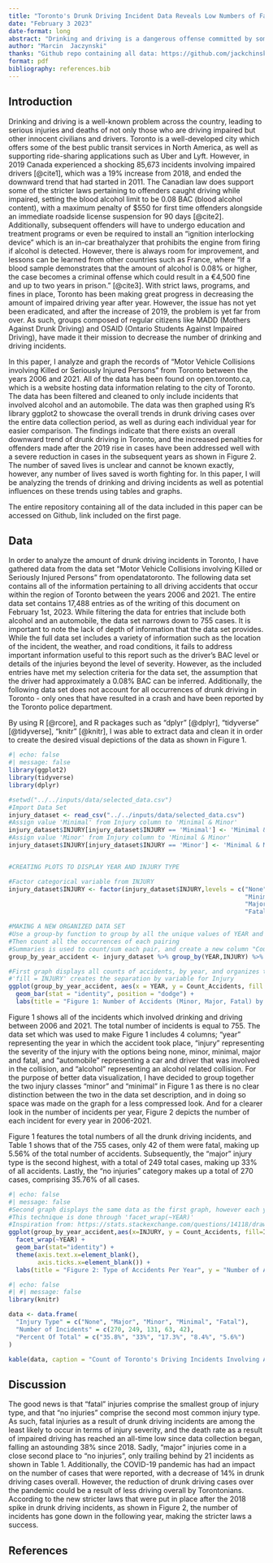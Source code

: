 ```yaml
---
title: "Toronto's Drunk Driving Incident Data Reveals Low Numbers of Fatal Injuries"
date: "February 3 2023"
date-format: long
abstract: "Drinking and driving is a dangerous offense committed by some of the residents of Toronto. The following document aims to investigate the number of drinking and driving incidents that occur in Toronto, their severities, and the evolution of the problem. The data spans over the years 2006-2021, has been found on opendatatoronto, and has been filtered to only include accidents in which alcohol was involved. The findings indicate that overall, the number of drinking and driving incidents has a downward trend, and that fatal injuries have been the least likely to occur every year when compared to the spectrum of injury-related accidents, including major, minor, and no injury. However, “major” injury types make up roughly 33% of all the alcohol related crashes in Toronto. By assessing the severity of the problem, hopefully, more funding and attention can be brought to preventative organizations such as MADD (Mothers Against Drunk Driving) and OSAID (Ontario Students Against Impaired Driving)."
author: "Marcin  Jaczynski"
thanks: "Github repo containing all data: https://github.com/jackchinski/analysis-of-torontos-vehicle-collisions"
format: pdf
bibliography: references.bib
---
```


## Introduction 

Drinking and driving is a well-known problem across the country, leading to serious injuries and deaths of not only those who are driving impaired but other innocent civilians and drivers. Toronto is a well-developed city which offers some of the best public transit services in North America, as well as supporting ride-sharing applications such as Uber and Lyft. However, in 2019 Canada experienced a shocking 85,673 incidents involving impaired drivers [@cite1], which was a 19% increase from 2018, and ended the downward trend that had started in 2011. The Canadian law does support some of the stricter laws pertaining to offenders caught driving while impaired, setting the blood alcohol limit to be 0.08 BAC (blood alcohol content), with a maximum penalty of $550 for first time offenders alongside an immediate roadside license suspension for 90 days [@cite2]. Additionally, subsequent offenders will have to undergo education and treatment programs or even be required to install an "ignition interlocking device" which is an in-car breathalyzer that prohibits the engine from firing if alcohol is detected. However, there is always room for improvement, and lessons can be learned from other countries such as France, where "If a blood sample demonstrates that the amount of alcohol is 0.08% or higher, the case becomes a criminal offense which could result in a €4,500 fine and up to two years in prison." [@cite3]. With strict laws, programs, and fines in place, Toronto has been making great progress in decreasing the amount of impaired driving year after year. However, the issue has not yet been eradicated, and after the increase of 2019, the problem is yet far from over. As such, groups composed of regular citizens like MADD (Mothers Against Drunk Driving) and OSAID (Ontario Students Against Impaired Driving), have made it their mission to decrease the number of drinking and driving incidents. 

In this paper, I analyze and graph the records of "Motor Vehicle Collisions involving Killed or Seriously Injured Persons" from Toronto between the years 2006 and 2021. All of the data has been found on open.toronto.ca, which is a website hosting data information relating to the city of Toronto. The data has been filtered and cleaned to only include incidents that involved alcohol and an automobile. The data was then graphed using R's library ggplot2 to showcase the overall trends in drunk driving cases over the entire data collection period, as well as during each individual year for easier comparison. The findings indicate that there exists an overall downward trend of drunk driving in Toronto, and the increased penalties for offenders made after the 2019 rise in cases have been addressed well with a severe reduction in cases in the subsequent years as shown in Figure 2. The number of saved lives is unclear and cannot be known exactly, however, any number of lives saved is worth fighting for. In this paper, I will be analyzing the trends of drinking and driving incidents as well as potential influences on these trends using tables and graphs. 

The entire repository containing all of the data included in this paper can be accessed on Github, link included on the first page.

## Data

In order to analyze the amount of drunk driving incidents in Toronto, I have gathered data from the data set "Motor Vehicle Collisions involving Killed or Seriously Injured Persons” from opendatatoronto. The following data set contains all of the information pertaining to all driving accidents that occur within the region of Toronto between the years 2006 and 2021. The entire data set contains 17,488 entries as of the writing of this document on February 1st, 2023. While filtering the data for entries that include both alcohol and an automobile, the data set narrows down to 755 cases. It is important to note  the lack of depth of information that the data set provides. While the full data set includes a variety of information such as the location of the incident, the weather, and road conditions, it fails to address important information useful to this report such as the driver's BAC level or details of the injuries beyond the level of severity. However, as the included entries have met my selection criteria for the data set, the assumption that the driver had approximately a 0.08% BAC can be inferred. Additionally, the following data set does not account for all occurrences of drunk driving in Toronto - only ones that have resulted in a crash and have been reported by the Toronto police department. 

By using R [@rcore], and R packages such as “dplyr” [@dplyr], “tidyverse” [@tidyverse], “knitr” [@knitr], I was able to extract data and clean it in order to create the desired visual depictions of the data as shown in Figure 1. 

```r
#| echo: false
#| message: false
library(ggplot2)
library(tidyverse)
library(dplyr)

#setwd("../../inputs/data/selected_data.csv")
#Import Data Set
injury_dataset <- read_csv("../../inputs/data/selected_data.csv")
#Assign value 'Minimal' from Injury column to 'Minimal & Minor' 
injury_dataset$INJURY[injury_dataset$INJURY == 'Minimal'] <- 'Minimal & Minor' 
#Assign value 'Minor' from Injury column to 'Minimal & Minor' 
injury_dataset$INJURY[injury_dataset$INJURY == 'Minor'] <- 'Minimal & Minor'


#CREATING PLOTS TO DISPLAY YEAR AND INJURY TYPE

#Factor categorical variable from INJURY
injury_dataset$INJURY <- factor(injury_dataset$INJURY,levels = c("None",
                                                                 "Minimal & Minor",
                                                                 "Major",
                                                                 "Fatal"))

#MAKING A NEW ORGANIZED DATA SET
#Use a group-by function to group by all the unique values of YEAR and Injury
#Then count all the occurrences of each pairing
#Summaries is used to count/sum each pair, and create a new column "Count_Accidents"
group_by_year_accident <- injury_dataset %>% group_by(YEAR,INJURY) %>% summarise(Count_Accidents = n())

#First graph displays all counts of accidents, by year, and organizes them by colour
#'fill = INJURY' creates the separation by variable for Injury
ggplot(group_by_year_accident, aes(x = YEAR, y = Count_Accidents, fill = INJURY)) +
  geom_bar(stat = "identity", position = "dodge") + 
  labs(title = "Figure 1: Number of Accidents (Minor, Major, Fatal) by Year") + xlab("Year") + ylab("Number of Accidents")
```

Figure 1 shows all of the incidents which involved drinking and driving between 2006 and 2021. The total number of incidents is equal to 755. The data set which was used to make Figure 1 includes 4 columns; "year" representing the year in which the accident took place, "injury" representing the severity of the injury with the options being none, minor, minimal, major and fatal, and "automobile" representing a car and driver that was involved in the collision, and "alcohol" representing an alcohol related collision. For the purpose of better data visualization, I have decided to group together the two injury classes “minor” and “minimal” in Figure 1 as there is no clear distinction between the two in the data set description, and in doing so space was made on the graph for a less compressed look. And for a clearer look in the number of incidents per year, Figure 2 depicts the number of each incident for every year in 2006-2021. 

Figure 1 features the total numbers of all the drunk driving incidents, and Table 1 shows that of the 755 cases, only 42 of them were fatal, making up 5.56% of the total number of accidents. Subsequently, the “major” injury type is the second highest, with a total of 249 total cases, making up 33% of all accidents. Lastly, the “no injuries” category makes up a total of 270 cases, comprising 35.76% of all cases. 

```r
#| echo: false
#| message: false
#Second graph displays the same data as the first graph, however each year as a separate plot
#This technique is done through 'facet_wrap(~YEAR)'
#Inspiration from: https://stats.stackexchange.com/questions/14118/drawing-multiple-barplots-on-a-graph-in-r
ggplot(group_by_year_accident,aes(x=INJURY, y = Count_Accidents, fill=INJURY)) + 
  facet_wrap(~YEAR) +
  geom_bar(stat="identity") +
  theme(axis.text.x=element_blank(),
        axis.ticks.x=element_blank()) +
  labs(title = "Figure 2: Type of Accidents Per Year", y = "Number of Accidents", x = "Type of Injury from Accident")
```


```r
#| echo: false
#| #| message: false
library(knitr)

data <- data.frame(
  "Injury Type" = c("None", "Major", "Minor", "Minimal", "Fatal"),
  "Number of Incidents" = c(270, 249, 131, 63, 42),
  "Percent Of Total" = c("35.8%", "33%", "17.3%", "8.4%", "5.6%")
)

kable(data, caption = "Count of Toronto's Driving Incidents Involving Alcohol 2006-2021", escape = FALSE, width = '8in', col.names = NA, booktabs = TRUE, align = 'l')
```
## Discussion 

The good news is that “fatal” injuries comprise the smallest group of injury type, and that “no injuries” comprise the second most common injury type. As such, fatal injuries as a result of drunk driving incidents are among the least likely to occur in terms of injury severity, and the death rate as a result of impaired driving has reached an all-time low since data collection began, falling an astounding 38% since 2018. Sadly, “major” injuries come in a close second place to “no injuries”, only trailing behind by 21 incidents as shown in Table 1. Additionally, the COVID-19 pandemic has had an impact on the number of cases that were reported, with a decrease of 14% in drunk driving cases overall. However, the reduction of drunk driving cases over the pandemic could be a result of less driving overall by Torontonians. According to the new stricter laws that were put in place after the 2018 spike in drunk driving incidents, as shown in Figure 2, the number of incidents has gone down in the following year, making the stricter laws a success. 



\newpage 
## References


